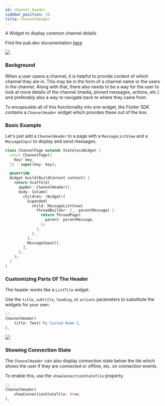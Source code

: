 ```yaml
---
id: channel_header
sidebar_position: 10
title: ChannelHeader
---
```


A Widget to display common channel details

Find the pub.dev documentation [here](https://pub.dev/documentation/stream_chat_flutter/latest/stream_chat_flutter/ChannelHeader-class.html)

![](../assets/channel_header.png)

### Background

When a user opens a channel, it is helpful to provide context of which channel they are in. This may
be in the form of a channel name or the users in the channel. Along with that, there also needs to be
a way for the user to look at more details of the channel (media, pinned messages, actions, etc.) and
preferably also a way to navigate back to where they came from.

To encapsulate all of this functionality into one widget, the Flutter SDK contains a `ChannelHeader`
widget which provides these out of the box.

### Basic Example

Let's just add a `ChannelHeader` to a page with a `MessageListView` and a `MessageInput` to display
and send messages.

```dart
class ChannelPage extends StatelessWidget {
  const ChannelPage({
    Key? key,
  }) : super(key: key);

  @override
  Widget build(BuildContext context) {
    return Scaffold(
      appBar: ChannelHeader(),
      body: Column(
        children: <Widget>[
          Expanded(
            child: MessageListView(
              threadBuilder: (_, parentMessage) {
                return ThreadPage(
                  parent: parentMessage,
                );
              },
            ),
          ),
          MessageInput(),
        ],
      ),
    );
  }
}
```

### Customizing Parts Of The Header

The header works like a `ListTile` widget.

Use the `title`, `subtitle`, `leading`, or `actions` parameters to substitute the widgets for your own.

```dart
//...
ChannelHeader(
    title: Text('My Custom Name'),
),
```

![](../assets/channel_header_custom_title.png)

### Showing Connection State

The `ChannelHeader` can also display connection state below the tile which shows the user if they
are connected or offline, etc. on connection events.

To enable this, use the `showConnectionStateTile` property.

```dart
//...
ChannelHeader(
    showConnectionStateTile: true,
),
```
